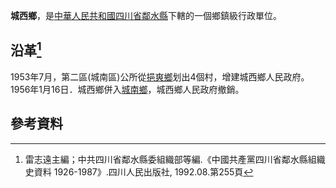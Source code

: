 '''城西鄉'''，是[[中華人民共和國|中華人民共和國]][[四川省|四川省]][[鄰水縣|鄰水縣]]下轄的一個鄉鎮級行政單位。

== 沿革<ref>雷志遠主編；中共四川省鄰水縣委組織部等編.《中國共產黨四川省鄰水縣組織史資料 1926-1987》.四川人民出版社, 1992.08.第255頁</ref>==
1953年7月，第二區(城南區)公所從[[挹爽鄉|挹爽鄉]]划出4個村，增建城西鄉人民政府。1956年1月16日．城西鄉併入[[城南鄉_(鄰水縣)|城南鄉]]，城西鄉人民政府撤銷。

== 參考資料 ==
{{reflist}}
{{行政區劃小作品}}
{{鄰水縣行政區劃（1953年9月4日至1955年3月5日）}}
{{鄰水縣行政區劃（1955年3月5日至1956年1月24日）}}
{{鄰水縣行政區劃}}